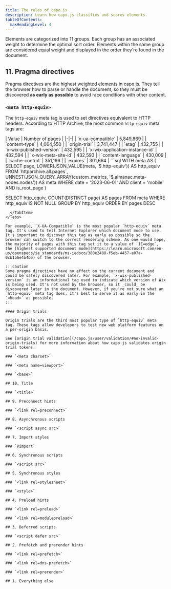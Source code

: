 ```yaml
---
title: The rules of capo.js
description: Learn how capo.js classifies and scores elements.
tableOfContents:
  maxHeadingLevel: 4
---
```




Elements are categorized into 11 groups. Each group has an associated weight to determine the optimal sort order. Elements within the same group are considered equal weight and displayed in the order they're found in the document.

## 11. Pragma directives

Pragma directives are the highest weighted elements in capo.js. They tell the browser how to parse or handle the document, so they must be discovered **as early as possible** to avoid race conditions with other content.

### `<meta http-equiv>`

The `http-equiv` meta tag is used to set directives equivalent to HTTP headers. According to HTTP Archive, the most common `http-equiv` meta tags are:

<Tabs>
  <TabItem label="Results">
| Value | Number of pages |
|-|-|
| `x-ua-compatible` | 5,849,869 |
| `content-type` | 4,064,550 |
| `origin-trial` | 3,741,447 |
| `etag` | 432,755 |
| `x-wix-published-version` | 432,595 |
| `x-wix-application-instance-id` | 432,594 |
| `x-wix-meta-site-id` | 432,593 |
| `content-language` | 430,009 |
| `cache-control` | 351,196 |
| `expires` | 301,664 |
  </TabItem>
  <TabItem label="Query">
```sql
WITH meta AS (
  SELECT
    page,
    LOWER(JSON_VALUE(meta, '$.http-equiv')) AS http_equiv
  FROM
    `httparchive.all.pages`,
    UNNEST(JSON_QUERY_ARRAY(custom_metrics, '$.almanac.meta-nodes.nodes')) AS meta
  WHERE
    date = '2023-06-01' AND
    client = 'mobile' AND
    is_root_page
)


SELECT
  http_equiv,
  COUNT(DISTINCT page) AS pages
FROM
  meta
WHERE
  http_equiv IS NOT NULL
GROUP BY
  http_equiv
ORDER BY
  pages DESC
```
  </TabItem>
</Tabs>

For example, `X-UA-Compatible` is the most popular `http-equiv` meta tag. It's used to tell Internet Explorer which document mode to use. It's important to discover this tag as early as possible so the browser can switch to the correct rendering scheme. As one would hope, the majority of pages with this tag set it to a value of `IE=edge`, the [highest supported document mode](https://learn.microsoft.com/en-us/openspecs/ie_standards/ms-iedoco/380e2488-f5eb-4457-a07a-0cb1b6e4b4b5) of the browser.

:::caution
Some pragma directives have no effect on the current document and could be safely discovered later. For example, `x-wix-published-version` is an informational tag used to indicate which version of Wix is being used. It's not used by the browser, so it _could_ be discovered later in the document. However, if you're not sure what an `http-equiv` meta tag does, it's best to serve it as early in the `<head>` as possible.
:::

#### Origin trials

Origin trials are the third most popular type of `http-equiv` meta tag. These tags allow developers to test new web platform features on a per-origin basis.

See [origin trial validation](/capo.js/user/validation/#no-invalid-origin-trials) for more information about how capo.js validates origin trial tokens.

### `<meta charset>`

### `<meta name=viewport>`

### `<base>`

## 10. Title

### `<title>`

## 9. Preconnect hints

### `<link rel=preconnect>`

## 8. Asynchronous scripts

### `<script async src>`

## 7. Import styles

### `@import`

## 6. Synchronous scripts

### `<script src>`

## 5. Synchronous styles

### `<link rel=stylesheet>`

### `<style>`

## 4. Preload hints

### `<link rel=preload>`

### `<link rel=modulepreload>`

## 3. Deferred scripts

### `<script defer src>`

## 2. Prefetch and prerender hints

### `<link rel=prefetch>`

### `<link rel=dns-prefetch>`

### `<link rel=prerender>`

## 1. Everything else
